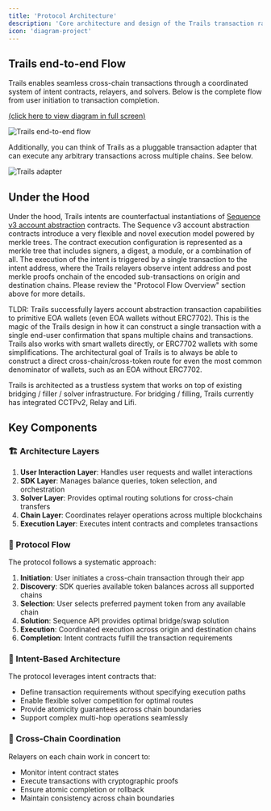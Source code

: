 ```yaml
---
title: 'Protocol Architecture'
description: 'Core architecture and design of the Trails transaction rails protocol'
icon: 'diagram-project'
---
```


## Trails end-to-end Flow

Trails enables seamless cross-chain transactions through a coordinated system of intent contracts, relayers, and solvers. Below is the complete flow from user initiation to transaction completion.

<a href="https://mintlify.s3.us-west-1.amazonaws.com/anypay/images/trails-flow.svg" target="_blank">(click here to view diagram in full screen)</a>

![Trails end-to-end flow](../images/trails-flow.svg)


Additionally, you can think of Trails as a pluggable transaction adapter that can execute any arbitrary transactions across multiple chains. See below.

![Trails adapter](../images/trails-adapter.svg)

## Under the Hood

Under the hood, Trails intents are counterfactual instantiations of [Sequence v3 account abstraction](https://github.com/0xsequence/wallet-contracts-v3) contracts. The Sequence v3 account abstraction contracts introduce a very flexible and novel execution model powered by merkle trees. The contract execution configuration is represented as a merkle tree that includes signers, a digest, a module, or a combination of all. The execution of the intent is triggered by a single transaction to the intent address, where the Trails relayers observe intent address and post merkle proofs onchain of the encoded sub-transactions on origin and destination chains. Please review the "Protocol Flow Overview" section above for more details.

TLDR: Trails successfully layers account abstraction transaction capabilities to primitive EOA wallets (even EOA wallets without ERC7702). This is the magic of the Trails design in how it can construct a single transaction with a single end-user confirmation that spans multiple chains and transactions. Trails also works with smart wallets directly, or ERC7702 wallets with some simplifications. The architectural goal of Trails is to always be able to construct a direct cross-chain/cross-token route for even the most common denominator of wallets, such as an EOA without ERC7702.

Trails is architected as a trustless system that works on top of existing bridging / filler / solver infrastructure. For bridging / filling, Trails currently has integrated CCTPv2, Relay and Lifi.


## Key Components

### 🏗️ Architecture Layers

1. **User Interaction Layer**: Handles user requests and wallet interactions
2. **SDK Layer**: Manages balance queries, token selection, and orchestration
3. **Solver Layer**: Provides optimal routing solutions for cross-chain transfers
4. **Chain Layer**: Coordinates relayer operations across multiple blockchains
5. **Execution Layer**: Executes intent contracts and completes transactions


### 🔄 Protocol Flow

The protocol follows a systematic approach:

1. **Initiation**: User initiates a cross-chain transaction through their app
2. **Discovery**: SDK queries available token balances across all supported chains
3. **Selection**: User selects preferred payment token from any available chain
4. **Solution**: Sequence API provides optimal bridge/swap solution
5. **Execution**: Coordinated execution across origin and destination chains
6. **Completion**: Intent contracts fulfill the transaction requirements


### 🎯 Intent-Based Architecture

The protocol leverages intent contracts that:
- Define transaction requirements without specifying execution paths
- Enable flexible solver competition for optimal routes
- Provide atomicity guarantees across chain boundaries
- Support complex multi-hop operations seamlessly


### 🌉 Cross-Chain Coordination

Relayers on each chain work in concert to:
- Monitor intent contract states
- Execute transactions with cryptographic proofs
- Ensure atomic completion or rollback
- Maintain consistency across chain boundaries
